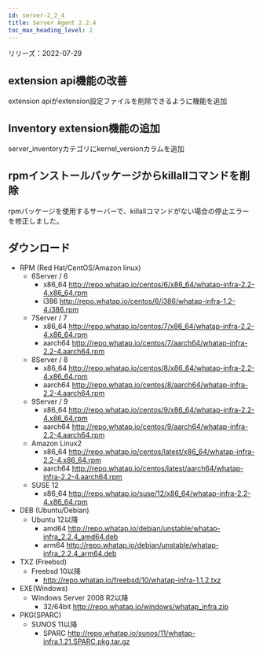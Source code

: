 ```yaml
---
id: server-2_2_4
title: Server Agent 2.2.4
toc_max_heading_level: 2
---
```


リリーズ：2022-07-29

## extension api機能の改善

extension apiがextension設定ファイルを削除できるように機能を追加

## Inventory extension機能の追加

server_inventoryカテゴリにkernel_versionカラムを追加

## rpmインストールパッケージからkillallコマンドを削除

rpmパッケージを使用するサーバーで、killallコマンドがない場合の停止エラーを修正しました。  

## ダウンロード

-   RPM (Red Hat/CentOS/Amazon linux)
    -   6Server / 6 
        -   x86_64 http://repo.whatap.io/centos/6/x86_64/whatap-infra-2.2-4.x86_64.rpm 
        -   i386 http://repo.whatap.io/centos/6/i386/whatap-infra-1.2-4.i386.rpm
    -   7Server / 7 
        -   x86_64 http://repo.whatap.io/centos/7/x86_64/whatap-infra-2.2-4.x86_64.rpm 
        -   aarch64 http://repo.whatap.io/centos/7/aarch64/whatap-infra-2.2-4.aarch64.rpm
    -   8Server / 8 
        -   x86_64 http://repo.whatap.io/centos/8/x86_64/whatap-infra-2.2-4.x86_64.rpm 
        -   aarch64 http://repo.whatap.io/centos/8/aarch64/whatap-infra-2.2-4.aarch64.rpm
    -   9Server / 9 
        -   x86_64 http://repo.whatap.io/centos/9/x86_64/whatap-infra-2.2-4.x86_64.rpm 
        -   aarch64 http://repo.whatap.io/centos/9/aarch64/whatap-infra-2.2-4.aarch64.rpm
    -   Amazon Linux2
        -   x86_64 http://repo.whatap.io/centos/latest/x86_64/whatap-infra-2.2-4.x86_64.rpm 
        -   aarch64 http://repo.whatap.io/centos/latest/aarch64/whatap-infra-2.2-4.aarch64.rpm
    -   SUSE 12
        -   x86_64 http://repo.whatap.io/suse/12/x86_64/whatap-infra-2.2-4.x86_64.rpm
-   DEB (Ubuntu/Debian)
    -   Ubuntu 12以降
        -   amd64 http://repo.whatap.io/debian/unstable/whatap-infra_2.2.4_amd64.deb
        -   arm64 http://repo.whatap.io/debian/unstable/whatap-infra_2.2.4_arm64.deb
-   TXZ (Freebsd)
    -   Freebsd 10以降
        -   http://repo.whatap.io/freebsd/10/whatap-infra-1.1.2.txz
-   EXE(Windows)
    -   Windows Server 2008 R2以降
        -   32/64bit http://repo.whatap.io/windows/whatap_infra.zip
-   PKG(SPARC)
    -   SUNOS 11以降
        -   SPARC http://repo.whatap.io/sunos/11/whatap-infra.1.21.SPARC.pkg.tar.gz
